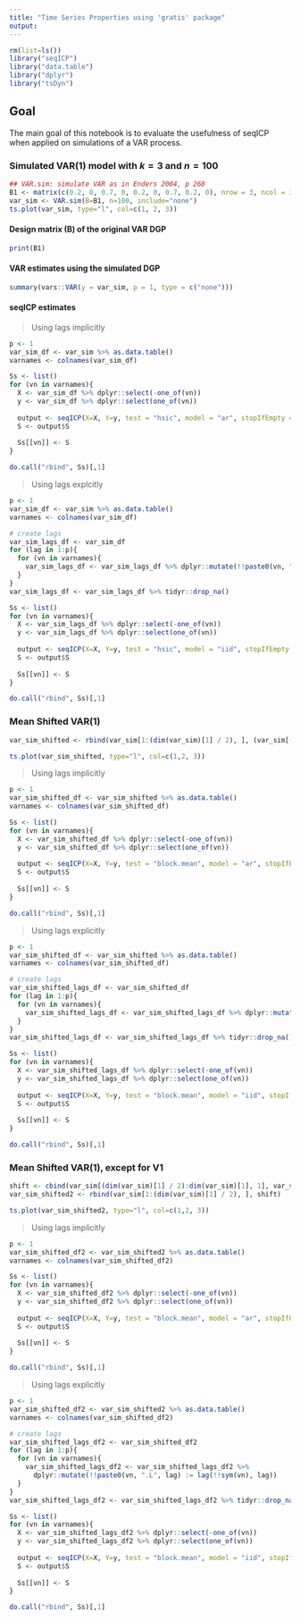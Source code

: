 ```yaml
---
title: "Time Series Properties using 'gratis' package"
output:
---
```



```r
rm(list=ls())
library("seqICP")
library("data.table")
library("dplyr")
library("tsDyn")
```

## Goal

The main goal of this notebook is to evaluate the usefulness of seqICP when applied on simulations of a VAR process.

### Simulated VAR(1) model with $k=3$ and $n=100$

```r
## VAR.sim: simulate VAR as in Enders 2004, p 268
B1 <- matrix(c(0.2, 0, 0.7, 0, 0.2, 0, 0.7, 0.2, 0), nrow = 3, ncol = 3, byrow = TRUE)
var_sim <- VAR.sim(B=B1, n=100, include="none")
ts.plot(var_sim, type="l", col=c(1, 2, 3))
```
#### Design matrix (B) of the original VAR DGP

```r
print(B1)
```
#### VAR estimates using the simulated DGP

```r
summary(vars::VAR(y = var_sim, p = 1, type = c("none")))
```

#### seqICP estimates

> Using lags implicitly

```r
p <- 1
var_sim_df <- var_sim %>% as.data.table()
varnames <- colnames(var_sim_df)

Ss <- list()
for (vn in varnames){
  X <- var_sim_df %>% dplyr::select(-one_of(vn))
  y <- var_sim_df %>% dplyr::select(one_of(vn))
  
  output <- seqICP(X=X, Y=y, test = "hsic", model = "ar", stopIfEmpty = FALSE, silent = TRUE)
  S <- output$S
  
  Ss[[vn]] <- S
}

do.call("rbind", Ss)[,1]
```
> Using lags explcitly

```r
p <- 1
var_sim_df <- var_sim %>% as.data.table()
varnames <- colnames(var_sim_df)

# create lags
var_sim_lags_df <- var_sim_df
for (lag in 1:p){
  for (vn in varnames){
    var_sim_lags_df <- var_sim_lags_df %>% dplyr::mutate(!!paste0(vn, ".L", lag) := lag(!!sym(vn), lag))
  }
}
var_sim_lags_df <- var_sim_lags_df %>% tidyr::drop_na()

Ss <- list()
for (vn in varnames){
  X <- var_sim_lags_df %>% dplyr::select(-one_of(vn))
  y <- var_sim_lags_df %>% dplyr::select(one_of(vn))
  
  output <- seqICP(X=X, Y=y, test = "hsic", model = "iid", stopIfEmpty = FALSE, silent = TRUE)
  S <- output$S
  
  Ss[[vn]] <- S
}

do.call("rbind", Ss)[,1]
```
### Mean Shifted VAR(1)

```r
var_sim_shifted <- rbind(var_sim[1:(dim(var_sim)[1] / 2), ], (var_sim[(dim(var_sim)[1] / 2):dim(var_sim)[1], ]) + 4)

ts.plot(var_sim_shifted, type="l", col=c(1,2, 3))
```
> Using lags implicitly

```r
p <- 1
var_sim_shifted_df <- var_sim_shifted %>% as.data.table()
varnames <- colnames(var_sim_shifted_df)

Ss <- list()
for (vn in varnames){
  X <- var_sim_shifted_df %>% dplyr::select(-one_of(vn))
  y <- var_sim_shifted_df %>% dplyr::select(one_of(vn))
  
  output <- seqICP(X=X, Y=y, test = "block.mean", model = "ar", stopIfEmpty = FALSE, silent = TRUE)
  S <- output$S
  
  Ss[[vn]] <- S
}

do.call("rbind", Ss)[,1]
```
> Using lags explicitly

```r
p <- 1
var_sim_shifted_df <- var_sim_shifted %>% as.data.table()
varnames <- colnames(var_sim_shifted_df)

# create lags
var_sim_shifted_lags_df <- var_sim_shifted_df
for (lag in 1:p){
  for (vn in varnames){
    var_sim_shifted_lags_df <- var_sim_shifted_lags_df %>% dplyr::mutate(!!paste0(vn, ".L", lag) := lag(!!sym(vn), lag))
  }
}
var_sim_shifted_lags_df <- var_sim_shifted_lags_df %>% tidyr::drop_na()

Ss <- list()
for (vn in varnames){
  X <- var_sim_shifted_lags_df %>% dplyr::select(-one_of(vn))
  y <- var_sim_shifted_lags_df %>% dplyr::select(one_of(vn))
  
  output <- seqICP(X=X, Y=y, test = "block.mean", model = "iid", stopIfEmpty = FALSE, silent = TRUE)
  S <- output$S
  
  Ss[[vn]] <- S
}

do.call("rbind", Ss)[,1]
```
### Mean Shifted VAR(1), except for V1

```r
shift <- cbind(var_sim[(dim(var_sim)[1] / 2):dim(var_sim)[1], 1], var_sim[(dim(var_sim)[1] / 2):dim(var_sim)[1], 2:dim(var_sim)[2]] + 4)
var_sim_shifted2 <- rbind(var_sim[1:(dim(var_sim)[1] / 2), ], shift)

ts.plot(var_sim_shifted2, type="l", col=c(1,2, 3))
```
> Using lags implicitly

```r
p <- 1
var_sim_shifted_df2 <- var_sim_shifted2 %>% as.data.table()
varnames <- colnames(var_sim_shifted_df2)

Ss <- list()
for (vn in varnames){
  X <- var_sim_shifted_df2 %>% dplyr::select(-one_of(vn))
  y <- var_sim_shifted_df2 %>% dplyr::select(one_of(vn))
  
  output <- seqICP(X=X, Y=y, test = "block.mean", model = "ar", stopIfEmpty = FALSE, silent = TRUE)
  S <- output$S
  
  Ss[[vn]] <- S
}

do.call("rbind", Ss)[,1]
```
> Using lags explicitly

```r
p <- 1
var_sim_shifted_df2 <- var_sim_shifted2 %>% as.data.table()
varnames <- colnames(var_sim_shifted_df2)

# create lags
var_sim_shifted_lags_df2 <- var_sim_shifted_df2
for (lag in 1:p){
  for (vn in varnames){
    var_sim_shifted_lags_df2 <- var_sim_shifted_lags_df2 %>%
      dplyr::mutate(!!paste0(vn, ".L", lag) := lag(!!sym(vn), lag))
  }
}
var_sim_shifted_lags_df2 <- var_sim_shifted_lags_df2 %>% tidyr::drop_na()

Ss <- list()
for (vn in varnames){
  X <- var_sim_shifted_lags_df2 %>% dplyr::select(-one_of(vn))
  y <- var_sim_shifted_lags_df2 %>% dplyr::select(one_of(vn))
  
  output <- seqICP(X=X, Y=y, test = "block.mean", model = "iid", stopIfEmpty = FALSE, silent = TRUE)
  S <- output$S
  
  Ss[[vn]] <- S
}

do.call("rbind", Ss)[,1]
```



